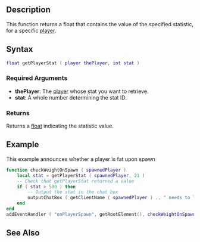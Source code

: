 
{{Server client function}}
{{Deprecated|getPedStat}}

==Description==
This function returns a float that contains the value of the specified statistic, for a specific [[/player.md|player]].

==Syntax==
<syntaxhighlight lang="lua">
float getPlayerStat ( player thePlayer, int stat )
</syntaxhighlight>

===Required Arguments===
*'''thePlayer''': The [[/player.md|player]] whose stat you want to retrieve.
*'''stat''': A whole number determining the stat ID.
{{Stats}}

===Returns===
Returns a [[/float.md|float]] indicating the statistic value.

==Example==
<section name="Server" class="server" show="true">
This example announces whether a player is fat upon spawn
<syntaxhighlight lang="lua">
function checkWeightOnSpawn ( spawnedPlayer )
    local stat = getPlayerStat ( spawnedPlayer, 21 )
    -- Check that getPlayerStat returned a value
    if ( stat > 500 ) then
        -- Output the stat in the chat box
        outputChatBox ( getClientName ( spawnedPlayer ) .. " needs to lose a bit of weight!" )
    end
end
addEventHandler ( "onPlayerSpawn", getRootElement(), checkWeightOnSpawn )
</syntaxhighlight>
</section>

==See Also==
{{Player functions}}
